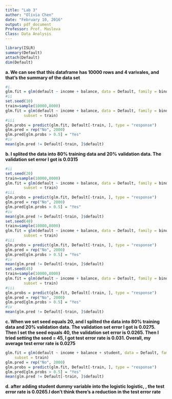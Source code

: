 ```yaml
---
title: "Lab 3"
author: "Olivia Chen"
date: "February 10, 2016"
output: pdf_document
Professor: Prof. Maslova
Class: Data Analysis
---
```




```r
library(ISLR)
summary(Default)
attach(Default)
dim(Default)
```

**a. We can see that this dataframe has 10000 rows and 4 varivales, and that's the summary of the data set**

```r
#i.
glm.fit = glm(default ~ income + balance, data = Default, family = binomial)
#ii
set.seed(10)
train=sample(10000,8000)
glm.fit = glm(default ~ income + balance, data = Default, family = binomial, 
        subset = train)
#iii
glm.probs = predict(glm.fit, Default[-train, ], type = "response")
glm.pred = rep("No", 2000)
glm.pred[glm.probs > 0.5] = "Yes"
#iv
mean(glm.pred != Default[-train, ]$default)
```

**b. I splited the data into 80% training data and 20% validation data. The validation set error I got is 0.0315**


```r

#ii
set.seed(20)
train=sample(10000,8000)
glm.fit = glm(default ~ income + balance, data = Default, family = binomial, 
        subset = train)
#iii
glm.probs = predict(glm.fit, Default[-train, ], type = "response")
glm.pred = rep("No", 2000)
glm.pred[glm.probs > 0.5] = "Yes"
#iv
mean(glm.pred != Default[-train, ]$default)
set.seed(40)
train=sample(10000,8000)
glm.fit = glm(default ~ income + balance, data = Default, family = binomial, 
        subset = train)
#iii
glm.probs = predict(glm.fit, Default[-train, ], type = "response")
glm.pred = rep("No", 2000)
glm.pred[glm.probs > 0.5] = "Yes"
#iv
mean(glm.pred != Default[-train, ]$default)
set.seed(45)
train=sample(10000,8000)
glm.fit = glm(default ~ income + balance, data = Default, family = binomial, 
        subset = train)
#iii
glm.probs = predict(glm.fit, Default[-train, ], type = "response")
glm.pred = rep("No", 2000)
glm.pred[glm.probs > 0.5] = "Yes"
#iv
mean(glm.pred != Default[-train, ]$default)
```

**c. When we set seed equals 20, and I splited the data into 80% training data and 20% validation data. The validation set error I got is 0.0275. Then I set the seed equals 40, the validation set error is 0.0265. Then I tried setting the seed = 45, I got test error rate is 0.031. Overall, my average test error rate is 0.0275**



```r
glm.fit = glm(default ~ income + balance + student, data = Default, family = binomial, 
    subset = train)
glm.pred = rep("No", 2000)
glm.probs = predict(glm.fit, Default[-train, ], type = "response")
glm.pred[glm.probs > 0.5] = "Yes"
mean(glm.pred != Default[-train, ]$default)
```
**d. after adding student dummy variable into the logistic logistic, , the test error rate is 0.0265.I don't think there's a reduction in the test error rate**
